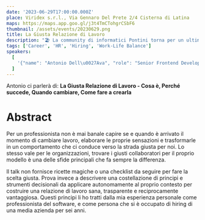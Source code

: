 ```yaml
---
date: '2023-06-29T17:00:00.000Z'
place: Viridex s.r.l., Via Gennaro Del Prete 2/4 Cisterna di Latina
maps: https://maps.app.goo.gl/j3t4TmCTohgrCSbF6
thumbnail: /assets/events/20230629.png
title: La Giusta Relazione di Lavoro
description: "🏖️ La community di informatici Pontini torna per un ultimo evento prima dell'estate, questa volta con un ospite d'onore!<br />🚄 Direttamente da Treviso, avremo l'opportunità di ascoltare **[Antonio Dell'Ava](https://www.linkedin.com/in/antoniodellava/)**, Senior Frontend Dev in eDreams ODIGEO!"
tags: ['Career', 'HR', 'Hiring', 'Work-Life Balance']
speakers: 
  [
    '{"name": "Antonio Dell\u0027Ava", "role": "Senior Frontend Developer", "company": "eDreams ODIGEO", "thumbnail": "/assets/speakers/dellava.jpeg", "linkedinUrl": "https://www.linkedin.com/in/antoniodellava/"}'
  ]
---
```


Antonio ci parlerà di: **La Giusta Relazione di Lavoro - Cosa è, Perché succede, Quando cambiare, Come fare a crearla**


<h1>Abstract</h1>
Per un professionista non è mai banale capire se e quando è arrivato il momento di cambiare lavoro, elaborare le proprie sensazioni e trasformarle in un comportamento che ci conduce verso la strada giusta per noi. Lo stesso vale per le organizzazioni, trovare i giusti collaboratori per il proprio modello è una delle sfide principali che fa sempre la differenza.

<br />

Il talk non fornisce ricette magiche o una checklist da seguire per fare la scelta giusta. Prova invece a descrivere una costellazione di principi e strumenti decisionali da applicare autonomamente al proprio contesto per costruire una relazione di lavoro sana, trasparente e reciprocamente vantaggiosa.
Questi principi li ho tratti dalla mia esperienza personale come professionista del software, e come persona che si è occupato di hiring di una media azienda per sei anni.